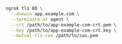 ```bash
ngrok tls 80 \
  --domain app.example.com \
  --terminate-at agent \
  --crt /path/to/app-example-com-crt.pem \
  --key /path/to/app-example-com-crt.key \
  --mutual-tls-cas /path/to/cas.pem
```
